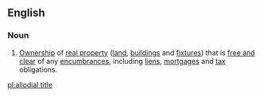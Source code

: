 ==English==

===Noun===
{{en-noun|head=[[allodial]] [[title]]}}
# {{context|property law|lang=en}} [[ownership|Ownership]] of [[real property]] ([[land]], [[building]]s and [[fixtures]]) that is [[free and clear]] of any [[encumbrances]], including [[lien]]s, [[mortgage]]s and [[tax]] obligations.

[[pl:allodial title]]